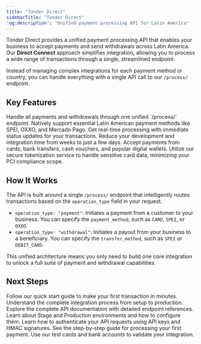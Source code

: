 ```yaml
---
title: "Tonder Direct"
sidebarTitle: "Tonder Direct"
'og:description': "Unified payment processing API for Latin America"
---
```


Tonder Direct provides a unified payment processing API that enables your business to accept payments and send withdrawals across Latin America. Our **Direct Connect** approach simplifies integration, allowing you to process a wide range of transactions through a single, streamlined endpoint.

Instead of managing complex integrations for each payment method or country, you can handle everything with a single API call to our `/process/` endpoint.

## Key Features

<CardGroup cols={2}>
<Card title="Single Endpoint Processing">
Handle all payments and withdrawals through one unified `/process/` endpoint.
</Card>
<Card title="Regional Payment Methods">
Natively support essential Latin American payment methods like SPEI, OXXO, and Mercado Pago.
</Card>
<Card title="Instant Response">
Get real-time processing with immediate status updates for your transactions.
</Card>
<Card title="Simplified Integration">
Reduce your development and integration time from weeks to just a few days.
</Card>
<Card title="Comprehensive Coverage">
Accept payments from cards, bank transfers, cash vouchers, and popular digital wallets.
</Card>
<Card title="Secure by Design">
Utilize our secure tokenization service to handle sensitive card data, minimizing your PCI compliance scope.
</Card>
</CardGroup>

## How It Works

The API is built around a single `/process/` endpoint that intelligently routes transactions based on the `operation_type` field in your request.

  * `operation_type: "payment"`: Initiates a payment from a customer to your business. You can specify the `payment_method`, such as `CARD`, `SPEI`, or `OXXO`.
  * `operation_type: "withdrawal"`: Initiates a payout from your business to a beneficiary. You can specify the `transfer_method`, such as `SPEI` or `DEBIT_CARD`.

This unified architecture means you only need to build one core integration to unlock a full suite of payment and withdrawal capabilities.

## Next Steps

<CardGroup>
<Card
title="Start Using Tonder Direct"
href="/direct-integration/quickstart"
>
Follow our quick start guide to make your first transaction in minutes.
</Card>
<Card
title="Integration Process"
href="/direct-integration/process-overview"
>
Understand the complete integration process from setup to production.
</Card>
<Card
title="API Reference"
href="/reference/process-transaction"
>
Explore the complete API documentation with detailed endpoint references.
</Card>
<Card
title="Environment Setup"
href="/direct-integration/environment"
>
Learn about Stage and Production environments and how to configure them.
</Card>
<Card
title="Authentication"
href="/direct-integration/authentication"
>
Learn how to authenticate your API requests using API keys and HMAC signatures.
</Card>
<Card
title="Create a Payment"
href="/direct-integration/guides/create-payments/create-a-payment"
>
See the step-by-step guide for processing your first payment.
</Card>
<Card
title="Testing Data"
href="/direct-integration/testing-data"
>
Use our test cards and bank accounts to validate your integration.
</Card>
</CardGroup>

